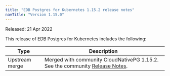 ```yaml
---
title: "EDB Postgres for Kubernetes 1.15.2 release notes"
navTitle: "Version 1.15.0"
---
```


Released: 21 Apr 2022

This release of EDB Postgres for Kubernetes includes the following:

| Type           | Description                                                                                                                        |
| -------------- | ---------------------------------------------------------------------------------------------------------------------------------- |
| Upstream merge | Merged with community CloudNativePG 1.15.2. See the community [Release Notes](https://cloudnative-pg.io/documentation/1.15/release_notes/#version-1152). |


